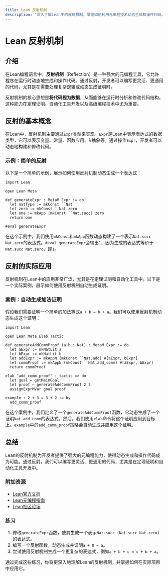 ```yaml
---
title: Lean 反射机制
description: "深入了解Lean中的反射机制，掌握如何利用元编程技术动态生成和操作代码。"
---
```


# Lean 反射机制

## 介绍

在Lean编程语言中，**反射机制**（Reflection）是一种强大的元编程工具，它允许程序在运行时动态地生成和操作代码。通过反射，开发者可以编写更灵活、更通用的代码，尤其是在需要处理复杂逻辑或动态生成证明时。

反射机制的核心思想是**将代码视为数据**，从而能够在运行时分析和修改代码结构。这种能力在定理证明、自动化工具开发以及高级编程技术中尤为重要。

## 反射的基本概念

在Lean中，反射机制主要通过`Expr`类型来实现。`Expr`是Lean中表示表达式的数据类型，它可以表示变量、常量、函数应用、λ抽象等。通过操作`Expr`，开发者可以动态地构建和修改代码。

### 示例：简单的反射

以下是一个简单的示例，展示如何使用反射机制动态生成一个表达式：

```lean
import Lean

open Lean Meta

def generateExpr : MetaM Expr := do
  let natType := mkConst ``Nat
  let zero := mkConst ``Nat.zero
  let one := mkApp (mkConst ``Nat.succ) zero
  return one

#eval generateExpr
```

在这个示例中，我们使用`mkConst`和`mkApp`函数动态构建了一个表示`Nat.succ Nat.zero`的表达式。`#eval generateExpr`会输出`1`，因为生成的表达式等价于`Nat.succ Nat.zero`，即`1`。

## 反射的实际应用

反射机制在Lean中的应用非常广泛，尤其是在定理证明和自动化工具中。以下是一个实际案例，展示如何使用反射机制自动生成证明。

### 案例：自动生成加法证明

假设我们需要证明一个简单的加法等式`a + b = b + a`。我们可以使用反射机制动态生成这个证明：

```lean
import Lean

open Lean Meta Elab Tactic

def generateAddCommProof (a b : Nat) : MetaM Expr := do
  let aExpr := mkNatLit a
  let bExpr := mkNatLit b
  let addExpr := mkAppN (mkConst ``Nat.add) #[aExpr, bExpr]
  let commProof := mkAppN (mkConst ``Nat.add_comm) #[aExpr, bExpr]
  return commProof

elab "add_comm_proof" : tactic => do
  let goal ← getMainGoal
  let proof ← generateAddCommProof 2 3
  assignExprMVar goal proof

example : 2 + 3 = 3 + 2 := by
  add_comm_proof
```

在这个案例中，我们定义了一个`generateAddCommProof`函数，它动态生成了一个证明`Nat.add_comm`的表达式。然后，我们使用`elab`命令将这个证明应用到目标上。`example`中的`add_comm_proof`策略会自动生成并应用这个证明。

## 总结

Lean的反射机制为开发者提供了强大的元编程能力，使得动态生成和操作代码成为可能。通过反射，我们可以编写更灵活、更通用的代码，尤其是在定理证明和自动化工具开发中。

### 附加资源

- [Lean官方文档](https://leanprover.github.io/)
- [Lean元编程指南](https://leanprover.github.io/lean4/doc/meta_programming.html)
- [Lean社区论坛](https://leanprover.zulipchat.com/)

### 练习

1. 修改`generateExpr`函数，使其生成一个表示`Nat.succ (Nat.succ Nat.zero)`的表达式。
2. 编写一个反射函数，动态生成并证明`a + 0 = a`。
3. 尝试使用反射机制生成一个更复杂的表达式，例如`a + b + c = c + b + a`。

通过完成这些练习，你将更深入地理解Lean的反射机制，并掌握如何在实际项目中应用它。